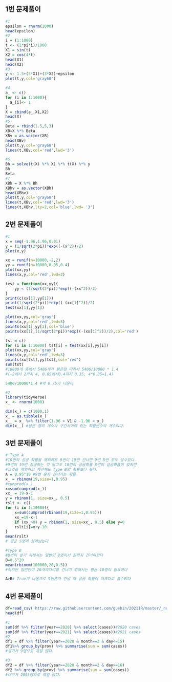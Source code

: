 ## 1번 문제풀이
```r
#1
epsilon = rnorm(1000)
head(epsilon)
#2
i = (1:1000)
t <- (2*pi*i)/1000
X1 = sin(t)
X2 = cos(4*t)
head(X1)
head(X2)
#3
y <- 1.5+(5*X1)+(3*X2)+epsilon
plot(t,y,col='gray60')
```
```r
#4
a_ <- c()
for (i in 1:1000){
  a_[i]<- 1
}
X = cbind(a_,X1,X2)
head(X)
#5
Beta = rbind(1.5,5,3)
XB=X %*% Beta
XBv = as.vector(XB)
head(XBv)
plot(t,y,col='gray60')
lines(t,XBv,col='red',lwd='3')
```
```r
#6
Bh = solve(t(X) %*% X) %*% t(X) %*% y
Bh
Beta
#7
XBh = X %*% Bh
XBhv = as.vector(XBh)
head(XBhv)
plot(t,y,col='gray60')
lines(t,XBv,col='red',lwd='3')
lines(t,XBhv,lty=2,col='blue',lwd= '3')


```

\newpage
## 2번 문제풀이
```r
#1
x = seq(-1.96,1.96,0.01)
y = (1/sqrt(2*pi))*exp((-(x^2))/2)
plot(x,y)
```
```r
xx = runif(n=10000,-2,2)
yy = runif(n=10000,0.05,0.4)
plot(xx,yy)
lines(x,y,col='red',lwd=3)
```
```r
test = function(xx,yy){
    yy < (1/sqrt(2*pi))*exp((-(xx^2))/2)
}
print(c(xx[1],yy[1])) 
print(1/sqrt(2*pi))*exp((-(xx[1]^2))/2) 
test(xx[1],yy[1])

plot(xx,yy,col='gray')
lines(x,y,col='red',lwd=3)
points(xx[1],yy[1],col='blue')
points(xx[1],(1/sqrt(2*pi))*exp((-(xx[1]^2))/2),col='red')
```
```r
tst = c()
for (i in 1:10000) tst[i] = test(xx[i],yy[i])
plot(xx,yy,col='gray')
lines(x,y,col='red',lwd=3)
points(xx[tst],yy[tst],col='red')
sum(tst)
#10000개 중에서 5406개가 붉은점 따라서 5406/10000 * 1.4
#(-2에서 2까지 4, 0.05에서0.4까지 0.35, 4*0.35=1.4)

5406/10000*1.4 #약 0.75가 나온다
```
```r
#2
library(tidyverse)
x_ <- rnorm(1000)
```
```r
dim(x_) = c(1000,1)
x_ = as.tibble(x_)
x__ = x_ %>% filter(1.96 > V1 & -1.96 < x_)
dim(x__) #남은 행의 개수가 구간사이에 있는 확률변수의 개수이다. 
```
\newpage
## 3번 문제풀이
```r
# Type A 
#10번의 성공 확률을 제외해도 9번이 19번 건너면 9번 8번 모두 살수있다.
#9번이 19번 성공하는 것 말고도 10번의 성공확률 8번의 성공확률이 있지만
#그것을 제외하고 계산해도 Type B의 확률보다 높다.
A = 0.95^19 #9번 혼자 건너가는 확률
x_ = rbinom(19,size=1,0.95)
#cumprod(x_)
x=sum(cumprod(x_))
xx_ = 19-x-1 
y = rbinom(1, size=xx_, 0.5)
rslt <- c()
for (i in 1:10000){
    x=sum(cumprod(rbinom(19,size=1,0.95)))
    xx_=19-x-1 
    if (xx_>0) y = rbinom(1, size=xx_, 0.5) else y=0 
    rslt[i]=x+y-10
}
mean(rslt)
# 평균 5명이 살아남는다 

#Type B 
#8번이 살기 위해서는 일반인 8명이서 끝까지 건너야한다 
B=0.5^20
mean(rbinom(100000,20,0.5))
#하지만 일반인이 20개의다리를 건너기 위해서는 평균 10명이 필요하다

A>B# True가 나옴으로 9번혼자 건널 때 성공 확률이 더크다고 볼수있다


```

\newpage
## 4번 문제풀이
```r
df=read_csv('https://raw.githubusercontent.com/guebin/2021IR/master/_notebooks/covid19.csv')
head(df)
```
```r
#1
sum(df %>% filter(year==2020) %>% select(cases))#2020 cases
sum(df %>% filter(year==2021) %>% select(cases))#2021 cases
#2
df1 = df %>% filter(year==2020 & month==2 & day<=15)
df1%>% group_by(prov) %>% summarise(sum = sum(cases))
#경기가 9명으로 제일 많다.
```
```r
#3
df2 = df %>% filter(year==2020 & month==2 & day>=16)
df2 %>% group_by(prov) %>% summarise(sum = sum(cases))
#대구가 2055명으로 제일 많다.
```
```r
```